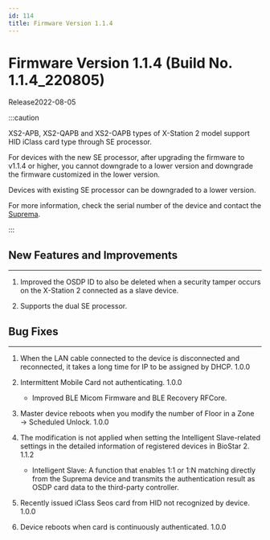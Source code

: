 ```yaml
---
id: 114
title: Firmware Version 1.1.4
---
```


# Firmware Version 1.1.4 (Build No. 1.1.4_220805)

Release<Separator/>2022-08-05

:::caution

XS2-APB, XS2-QAPB and XS2-OAPB types of X-Station 2 model support HID iClass card type through SE processor.

For devices with the new SE processor, after upgrading the firmware to v1.1.4 or higher, you cannot downgrade to a lower version and downgrade the firmware customized in the lower version.

Devices with existing SE processor can be downgraded to a lower version.

For more information, check the serial number of the device and contact the [Suprema](https://supremainc.com).

:::

## New Features and Improvements

---

1. Improved the OSDP ID to also be deleted when a security tamper occurs on the X-Station 2 connected as a slave device.

1. Supports the dual SE processor.

## Bug Fixes

---

<BugLists>

1. When the LAN cable connected to the device is disconnected and reconnected, it takes a long time for IP to be assigned by DHCP. <Badge>1.0.0</Badge>

1. Intermittent Mobile Card not authenticating. <Badge>1.0.0</Badge>

    - Improved BLE Micom Firmware and BLE Recovery RFCore.

1. Master device reboots when you modify the number of Floor in a Zone → Scheduled Unlock. <Badge>1.0.0</Badge>

1. The modification is not applied when setting the Intelligent Slave-related settings in the detailed information of registered devices in BioStar 2. <Badge>1.1.2</Badge>

    - Intelligent Slave: A function that enables 1:1 or 1:N matching directly from the Suprema device and transmits the authentication result as OSDP card data to the third-party controller.

1. Recently issued iClass Seos card from HID not recognized by device. <Badge>1.0.0</Badge>

1. Device reboots when card is continuously authenticated. <Badge>1.0.0</Badge>

</BugLists>